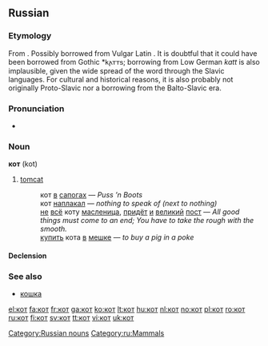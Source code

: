 {{also|kot|Kot|köt|kòt}}
==Russian==

===Etymology===
From {{proto|Slavic|kotъ|lang=ru}}. Possibly borrowed from Vulgar Latin {{term|cattus|lang=la}}. It is doubtful that it could have been borrowed from Gothic *𐌺𐌰𐍄𐍄𐍃; borrowing from Low German ''katt'' is also implausible, given the wide spread of the word through the Slavic languages. For cultural and historical reasons, it is also probably not originally Proto-Slavic nor a borrowing from the Balto-Slavic era.

===Pronunciation===
*{{audio|Ru-кот.ogg|audio}}

===Noun===
'''кот''' (kot) {{m}}

# [[tomcat]]
#:кот [[в]] [[сапог|сапогах]] — ''Puss ’n Boots''
#:кот [[наплакать|наплакал]] — ''nothing to speak of (next to nothing)''
#:[[не]] [[весь|всё]] коту [[масленица]], [[приходить|придёт]] [[и]] [[великий]] [[пост]] — ''All good things must come to an end; You have to take the rough with the smooth.''
#:[[покупать|купить]] кота [[в]] [[мешок|мешке]] — ''to buy a pig in a poke''

====Declension====
{{ru-noun1|кот|коты́|кота́|кото́в|коту́|кота́м|кота́|кото́в|кото́м|кота́ми|о коте́|о кота́х}}

===See also===
*[[кошка]]

[[Category:Russian nouns]]
[[Category:ru:Mammals]]

[[el:кот]]
[[fa:кот]]
[[fr:кот]]
[[ga:кот]]
[[ko:кот]]
[[lt:кот]]
[[hu:кот]]
[[nl:кот]]
[[no:кот]]
[[pl:кот]]
[[ro:кот]]
[[ru:кот]]
[[fi:кот]]
[[sv:кот]]
[[tt:кот]]
[[vi:кот]]
[[uk:кот]]